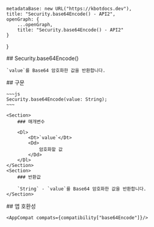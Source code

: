 
    metadataBase: new URL("https://kbotdocs.dev"),
    title: "Security.base64Encode() - API2",
    openGraph: {
        ...openGraph,
        title: "Security.base64Encode() - API2"
    }
}

<Section>
    ## Security.base64Encode()

    `value`를 Base64 암호화한 값을 반환합니다.
</Section>
<Section>
    ## 구문

    ~~~js
    Security.base64Encode(value: String);
    ~~~

    <Section>
        ### 매개변수

        <Dl>
            <Dt>`value`</Dt>
            <Dd>
                암호화할 값
            </Dd>
        </Dl>
    </Section>
    <Section>
        ### 반환값

        `String` - `value`를 Base64 암호화한 값을 반환합니다.
    </Section>
</Section>
<Section>
    ## 앱 호환성

    <AppCompat compats={compatibility["base64Encode"]}/>
</Section>